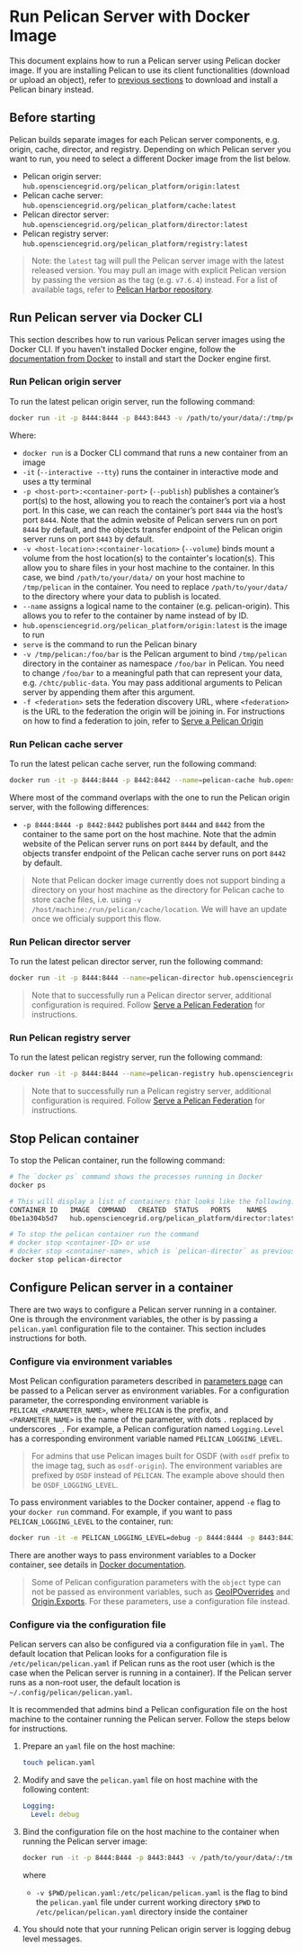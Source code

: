 # Run Pelican Server with Docker Image

This document explains how to run a Pelican server using Pelican docker image. If you are installing Pelican to use its client functionalities (download or upload an object), refer to [previous sections](../install.mdx) to download and install a Pelican binary instead.

## Before starting

Pelican builds separate images for each Pelican server components, e.g. origin, cache, director, and registry. Depending on which Pelican server you want to run, you need to select a different Docker image from the list below.

* Pelican origin server: `hub.opensciencegrid.org/pelican_platform/origin:latest`
* Pelican cache server: `hub.opensciencegrid.org/pelican_platform/cache:latest`
* Pelican director server: `hub.opensciencegrid.org/pelican_platform/director:latest`
* Pelican registry server: `hub.opensciencegrid.org/pelican_platform/registry:latest`

> Note: the `latest` tag will pull the Pelican server image with the latest released version. You may pull an image with explicit Pelican version by passing the version as the tag (e.g. `v7.6.4`) instead. For a list of available tags, refer to [Pelican Harbor repository](https://hub.opensciencegrid.org/harbor/projects/883/repositories/origin/artifacts-tab?publicAndNotLogged=yes).

## Run Pelican server via Docker CLI

This section describes how to run various Pelican server images using the Docker CLI. If you haven't installed Docker engine, follow the [documentation from Docker](https://docs.docker.com/get-docker/) to install and start the Docker engine first.


### Run Pelican origin server

To run the latest pelican origin server, run the following command:

```bash
docker run -it -p 8444:8444 -p 8443:8443 -v /path/to/your/data/:/tmp/pelican --name=pelican-origin hub.opensciencegrid.org/pelican_platform/origin:latest serve -v /tmp/pelican:/foo/bar -f <federation>
```

Where:

* `docker run` is a Docker CLI command that runs a new container from an image
* `-it` (`--interactive --tty`) runs the container in interactive mode and uses a tty terminal
* `-p <host-port>:<container-port>` (`--publish`) publishes a container’s port(s) to the host, allowing you to reach the container’s port via a host port. In this case, we can reach the container’s port `8444` via the host’s port `8444`. Note that the admin website of Pelican servers run on port `8444` by default, and the objects transfer endpoint of the Pelican origin server runs on port `8443` by default.
* `-v <host-location>:<container-location>` (`--volume`) binds mount a volume from the host location(s) to the containter's location(s). This allow you to share files in your host machine to the container. In this case, we bind `/path/to/your/data/` on your host machine to `/tmp/pelican` in the container. You need to replace `/path/to/your/data/` to the directory where your data to publish is located.
* `--name` assigns a logical name to the container (e.g. pelican-origin). This allows you to refer to the container by name instead of by ID.
* `hub.opensciencegrid.org/pelican_platform/origin:latest` is the image to run
* `serve` is the command to run the Pelican binary
* `-v /tmp/pelican:/foo/bar` is the Pelican argument to bind `/tmp/pelican` directory in the container as namespace `/foo/bar` in Pelican. You need to change `/foo/bar` to a meaningful path that can represent your data, e.g. `/chtc/public-data`. You may pass additional arguments to Pelican server by appending them after this argument.
* `-f <federation>` sets the federation discovery URL, where `<federation>` is the URL to the federation the origin will be joining in. For instructions on how to find a federation to join, refer to [Serve a Pelican Origin](../serving_an_origin.mdx#find-a-federation-to-join)

### Run Pelican cache server

To run the latest pelican cache server, run the following command:

```bash
docker run -it -p 8444:8444 -p 8442:8442 --name=pelican-cache hub.opensciencegrid.org/pelican_platform/cache:latest serve -f <federation>
```

Where most of the command overlaps with the one to run the Pelican origin server, with the following differences:
* `-p 8444:8444 -p 8442:8442` publishes port `8444` and `8442` from the container to the same port on the host machine. Note that the admin website of the Pelican server runs on port `8444` by default, and the objects transfer endpoint of the Pelican cache server runs on port `8442` by default.

> Note that Pelican docker image currently does not support binding a directory on your host machine as the directory for Pelican cache to store cache files, i.e. using `-v /host/machine:/run/pelican/cache/location`. We will have an update once we officialy support this flow.

### Run Pelican director server

To run the latest pelican director server, run the following command:

```bash
docker run -it -p 8444:8444 --name=pelican-director hub.opensciencegrid.org/pelican_platform/director:latest serve -f <federation>
```

> Note that to successfully run a Pelican director server, additional configuration is required. Follow [Serve a Pelican Federation](../serving_a_federation.mdx) for instructions.

### Run Pelican registry server

To run the latest pelican registry server, run the following command:

```bash
docker run -it -p 8444:8444 --name=pelican-registry hub.opensciencegrid.org/pelican_platform/registry:latest serve -f <federation>
```

> Note that to successfully run a Pelican registry server, additional configuration is required. Follow [Serve a Pelican Federation](../serving_a_federation.mdx) for instructions.


## Stop Pelican container

To stop the Pelican container, run the following command:

```bash
# The `docker ps` command shows the processes running in Docker
docker ps

# This will display a list of containers that looks like the following:
CONTAINER ID   IMAGE  COMMAND   CREATED  STATUS   PORTS    NAMES
0be1a304b5d7   hub.opensciencegrid.org/pelican_platform/director:latest   "/bin/sh"   1 hour ago   Up 1 hour   0.0.0.0:8444->8444/tcp   pelican-director

# To stop the pelican container run the command
# docker stop <container-ID> or use
# docker stop <container-name>, which is `pelican-director` as previously defined
docker stop pelican-director
```

## Configure Pelican server in a container

There are two ways to configure a Pelican server running in a container. One is through the environment variables, the other is by passing a `pelican.yaml` configuration file to the container. This section includes instructions for both.

### Configure via environment variables

Most Pelican configuration parameters described in [parameters page](../parameters.mdx) can be passed to a Pelican server as environment variables. For a configuration parameter, the corresponding environment variable is `PELICAN_<PARAMETER_NAME>`, where `PELICAN` is the prefix, and `<PARAMETER_NAME>` is the name of the parameter, with dots `.` replaced by underscores `_`. For example, a Pelican configuration named `Logging.Level` has a corresponding environment variable named `PELICAN_LOGGING_LEVEL`.

> For admins that use Pelican images built for OSDF (with `osdf` prefix to the image tag, such as `osdf-origin`). The environment variables are prefixed by `OSDF` instead of `PELICAN`. The example above should then be `OSDF_LOGGING_LEVEL`.

To pass environment variables to the Docker container, append `-e` flag to your `docker run` command. For example, if you want to pass  `PELICAN_LOGGING_LEVEL` to the container, run:

```bash
docker run -it -e PELICAN_LOGGING_LEVEL=debug -p 8444:8444 -p 8443:8443 -v /path/to/your/data/:/tmp/pelican --name=pelican-origin hub.opensciencegrid.org/pelican_platform/origin:latest serve -v /tmp/pelican:/foo/bar -f <federation>
```

There are another ways to pass environment variables to a Docker container, see details in [Docker documentation](https://docs.docker.com/reference/cli/docker/container/run/#env).

> Some of Pelican configuration parameters with the `object` type can not be passed as environment variables, such as [GeoIPOverrides](../parameters.mdx#GeoIPOverrides) and [Origin.Exports](../parameters.mdx##Origin-Exports). For these parameters, use a configuration file instead.

### Configure via the configuration file

Pelican servers can also be configured via a configuration file in `yaml`. The default location that Pelican looks for a configuration file is `/etc/pelican/pelican.yaml` if Pelican runs as the root user (which is the case when the Pelican server is running in a container). If the Pelican server runs as a non-root user, the default location is `~/.config/pelican/pelican.yaml`.

It is recommended that admins bind a Pelican configuration file on the host machine to the container running the Pelican server. Follow the steps below for instructions.

1. Prepare an `yaml` file on the host machine:

    ```bash
    touch pelican.yaml
    ```

2. Modify and save the `pelican.yaml` file on host machine with the following content:

    ```yaml filename="pelican.yaml"
    Logging:
      Level: debug
    ```

2. Bind the configuration file on the host machine to the container when running the Pelican server image:

    ```bash
    docker run -it -p 8444:8444 -p 8443:8443 -v /path/to/your/data/:/tmp/pelican -v $PWD/pelican.yaml:/etc/pelican/pelican.yaml --name=pelican-origin hub.opensciencegrid.org/pelican_platform/origin:latest serve -v /tmp/pelican:/foo/bar -f <federation>
    ```

    where
    * `-v $PWD/pelican.yaml:/etc/pelican/pelican.yaml` is the flag to bind the `pelican.yaml` file under current working directory `$PWD` to `/etc/pelican/pelican.yaml` directory inside the container


4. You should note that your running Pelican origin server is logging debug level messages.
